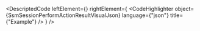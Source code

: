 
<DescriptedCode
  leftElement={<SsmSessionPerformActionResultDesc />}
  rightElement={
    <CodeHighlighter
      object={SsmSessionPerformActionResultVisualJson}
      language={"json"}
      title={"Example"}
    />
  }
/>
